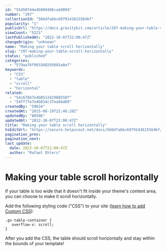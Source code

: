 ```yaml
---
id: "55d50744e4b089486cadd094"
number: "297"
collectionId: "566dfabbc6979143615564bf"
popularity: "1"
publicUrl: "https://docs.gravitykit.com/article/297-making-your-table-scroll-horizontally"
viewCount: "5221"
lastPublishedAt: "2022-10-07T22:00:47Z"
changeOrigin: "unknown"
name: "Making your table scroll horizontally"
slug: "297-making-your-table-scroll-horizontally"
status: "published"
categories: 
  - "579aa76f903360293603a8e7"
keywords: 
  - "CSS"
  - "table"
  - "scroll"
  - "horizontal"
related: 
  - "54c67bb7e4b051242988550f"
  - "54ff77e7e4b034c37ea94d09"
createdBy: "59634"
createdAt: "2015-08-19T22:46:28Z"
updatedBy: "80506"
updatedAt: "2022-10-07T22:00:47Z"
title: "Making your table scroll horizontally"
hsEditUrl: "https://secure.helpscout.net/docs/566dfabbc6979143615564bf/article/55d50744e4b089486cadd094"
pagination_prev: 
pagination_next: 
last_update:
  date: 2022-10-07T22:00:47Z
  author: "Rafael Ehlers"
---
```


# Making your table scroll horizontally

If your table is too wide that it doesn't fit inside your theme's content area, you can choose to make it scroll horizontally.

Add the following styling code ("CSS") to your site ([learn how to add Custom CSS](https://docs.gravitykit.com/article/246-adding-custom-css-to-your-website)):

```
.gv-table-container {
   overflow-x: scroll;
}
```

After you add the CSS, the table should scroll horizontally and stay within the bounds of your template!